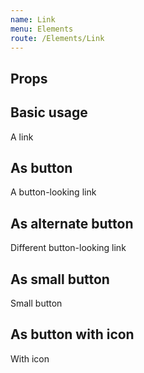 ```yaml
---
name: Link
menu: Elements
route: /Elements/Link
---
```



## Props
<PropsTable of={Link} />

## Basic usage
<Playground wrapper={Wrapper}>
  <Link href="#basic-usage">A link</Link>
</Playground>

## As button
<Playground wrapper={Wrapper}>
  <Link href="#as-button" asButton>A button-looking link</Link>
</Playground>

## As alternate button
<Playground wrapper={Wrapper}>
  <Link
    href="#as-alternate-button"
    theme="alternate"
    asButton
  >Different button-looking link</Link>
</Playground>

## As small button
<Playground wrapper={Wrapper}>
  <Link href="#as-small-button" asButton small>Small button</Link>
</Playground>

## As button with icon
<Playground wrapper={Wrapper}>
  <Link href="#as-button-with-icon" asButton icon="windmill">With icon</Link>
</Playground>
